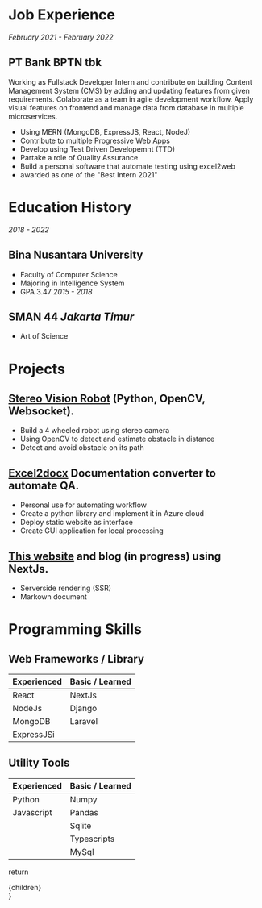 
# Job Experience

*February 2021 - February 2022*
## PT Bank BPTN tbk
Working as Fullstack Developer Intern and contribute on building Content Management System (CMS) by adding and updating features from given requirements. Colaborate as a team in agile development workflow. Apply visual features on frontend and manage data from database in multiple microservices.
* Using MERN (MongoDB, ExpressJS, React, NodeJ)
* Contribute to multiple Progressive Web Apps
* Develop using Test Driven Developemnt (TTD)
* Partake a role of Quality Assurance
* Build a personal software that automate testing using excel2web
* awarded as one of the "Best Intern 2021"

# Education History

*2018 - 2022*
## Bina Nusantara University
* Faculty of Computer Science
* Majoring in Intelligence System
* GPA 3.47
*2015 - 2018*
## SMAN 44 *Jakarta Timur*
* Art of Science

# Projects
## [Stereo Vision Robot](https://github.com/chawza/jetson-obstacle-avoidance) (Python, OpenCV, Websocket).
* Build a 4 wheeled robot using stereo camera
* Using OpenCV to detect and estimate obstacle in distance
* Detect and avoid obstacle on its path

## [Excel2docx](https://github.com/chawza/excel2docx) Documentation converter to automate QA.
* Personal use for automating workflow
* Create a python library and implement it in Azure cloud
* Deploy static website as interface
* Create GUI application for local processing

## [This website](https://github.com/chawza/personalweb) and blog (in progress) using NextJs.
* Serverside rendering (SSR)
* Markown document

# Programming Skills
## Web Frameworks / Library
| Experienced | Basic / Learned |
| ----------- |---------------  |
| React       | NextJs          |
| NodeJs      | Django          |
| MongoDB     | Laravel         |
| ExpressJSi  |                 |

## Utility Tools
| Experienced | Basic / Learned |
| ----------- |---------------  |
| Python      | Numpy           |
| Javascript  | Pandas          |
|             | Sqlite          |
|             | Typescripts     |
|             | MySql           |

  return <PageLayout> 
    <div className={styles.AboutContainer}>
      {children}
    </div>
  </PageLayout>
} 